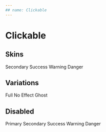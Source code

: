 ```yaml
---
## name: Clickable
---
```



# Clickable

## Skins

<Playground>
  <Clickable skin="primary">
    <Emoji symbol="🚀" />
  </Clickable>
  <Clickable skin="secondary">Secondary</Clickable>
  <Clickable skin="success">Success</Clickable>
  <Clickable skin="warning">Warning</Clickable>
  <Clickable skin="danger">Danger</Clickable>
</Playground>

## Variations

<Playground>
  <Clickable full>Full</Clickable>
  <Clickable noEffect>No Effect</Clickable>
  <Clickable ghost>Ghost</Clickable>
</Playground>

## Disabled

<Playground>
  <Clickable skin="primary" disabled>
    Primary
  </Clickable>
  <Clickable skin="secondary" disabled>
    Secondary
  </Clickable>
  <Clickable skin="success" disabled>
    Success
  </Clickable>
  <Clickable skin="warning" disabled>
    Warning
  </Clickable>
  <Clickable skin="danger" disabled>
    Danger
  </Clickable>
</Playground>
